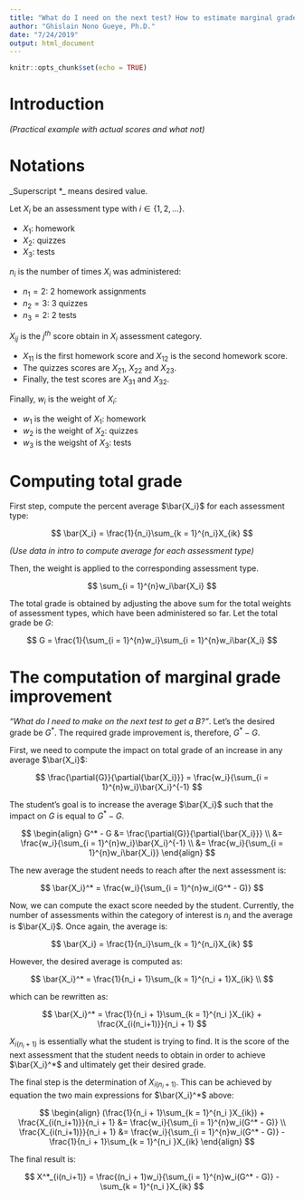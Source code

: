 ```yaml
---
title: "What do I need on the next test? How to estimate marginal grade improvement?"
author: "Ghislain Nono Gueye, Ph.D."
date: "7/24/2019"
output: html_document
---
```


```r
knitr::opts_chunk$set(echo = TRUE)
```

# Introduction

_(Practical example with actual scores and what not)_


# Notations

_Superscript *_ means desired value.

Let $X_i$ be an assessment type with $i \in \{1, 2, ...\}$. 

- $X_1$: homework
- $X_2$: quizzes
- $X_3$: tests

$n_i$ is the number of times $X_i$ was administered:

- $n_1 = 2$: 2 homework assignments
- $n_2 = 3$: 3 quizzes
- $n_3 = 2$: 2 tests

$X_{ij}$ is the $j^{th}$ score obtain in $X_i$ assessment category.

- $X_{11}$ is the first homework score and $X_{12}$ is the second homework score.
- The quizzes scores are $X_{21}$, $X_{22}$ and $X_{23}$.
- Finally, the test scores are $X_{31}$ and $X_{32}$.

Finally, $w_i$ is the weight of $X_i$:

- $w_1$ is the weight of $X_1$: homework
- $w_2$ is the weight of $X_2$: quizzes
- $w_3$ is the weigsht of $X_3$: tests


# Computing total grade

First step, compute the percent average $\bar{X_i}$ for each assessment type:

$$
\bar{X_i} = \frac{1}{n_i}\sum_{k = 1}^{n_i}X_{ik}
$$

_(Use data in intro to compute average for each assessment type)_

Then, the weight is applied to the corresponding assessment type.

$$
\sum_{i = 1}^{n}w_i\bar{X_i}
$$

The total grade is obtained by adjusting the above sum for the total weights of assessment types, which have been administered so far. Let the total grade be $G$:

$$
G = \frac{1}{\sum_{i = 1}^{n}w_i}\sum_{i = 1}^{n}w_i\bar{X_i}
$$


# The computation of marginal grade improvement

_"What do I need to make on the next test to get a B?"_. Let's the desired grade be $G^*$. The required grade improvement is, therefore, $G^* - G$.

First, we need to compute the impact on total grade of an increase in any average $\bar{X_i}$:

$$
\frac{\partial{G}}{\partial{\bar{X_i}}} = \frac{w_i}{\sum_{i = 1}^{n}w_i}\bar{X_i}^{-1}
$$

The student's goal is to increase the average $\bar{X_i}$ such that the impact on $G$ is equal to $G^* - G$.

$$
\begin{align}
G^* - G &= \frac{\partial{G}}{\partial{\bar{X_i}}} \\
       &= \frac{w_i}{\sum_{i = 1}^{n}w_i}\bar{X_i}^{-1} \\
       &= \frac{w_i}{\sum_{i = 1}^{n}w_i\bar{X_i}}
\end{align}
$$

The new average the student needs to reach after the next assessment is:

$$
\bar{X_i}^* = \frac{w_i}{\sum_{i = 1}^{n}w_i(G^* - G)}
$$

Now, we can compute the exact score needed by the student. Currently, the number of assessments within the category of interest is $n_i$ and the average is $\bar{X_i}$. Once again, the average is:

$$
\bar{X_i} = \frac{1}{n_i}\sum_{k = 1}^{n_i}X_{ik}
$$
 
However, the desired average is computed as:

$$
\bar{X_i}^* = \frac{1}{n_i + 1}\sum_{k = 1}^{n_i + 1}X_{ik} \\
$$

which can be rewritten as:

$$
\bar{X_i}^* = \frac{1}{n_i + 1}\sum_{k = 1}^{n_i }X_{ik} + \frac{X_{i(n_i+1)}}{n_i + 1}
$$

$X_{i(n_i+1)}$ is essentially what the student is trying to find. It is the score of the next assessment that the student needs to obtain in order to achieve $\bar{X_i}^*$ and ultimately get their desired grade.

The final step is the determination of $X_{i(n_i+1)}$. This can be achieved by equation the two main expressions for $\bar{X_i}^*$ above:

$$
\begin{align}
(\frac{1}{n_i + 1}\sum_{k = 1}^{n_i }X_{ik}) + \frac{X_{i(n_i+1)}}{n_i + 1} &= \frac{w_i}{\sum_{i = 1}^{n}w_i(G^* - G)} \\
                                               \frac{X_{i(n_i+1)}}{n_i + 1} &= \frac{w_i}{\sum_{i = 1}^{n}w_i(G^* - G)} - \frac{1}{n_i + 1}\sum_{k = 1}^{n_i }X_{ik}
\end{align}
$$

The final result is:

$$
X^*_{i(n_i+1)} = \frac{(n_i + 1)w_i}{\sum_{i = 1}^{n}w_i(G^* - G)} - \sum_{k = 1}^{n_i }X_{ik}
$$